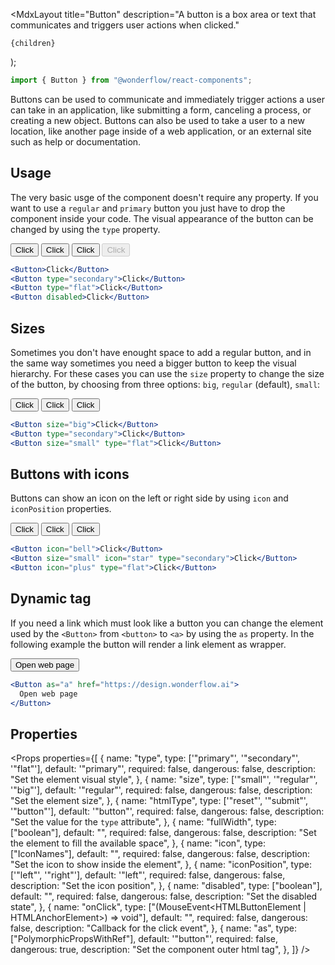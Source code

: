 
  <MdxLayout
    title="Button"
    description="A button is a box area or text that communicates and triggers user actions when clicked."
  >
    {children}
  </MdxLayout>
);

```js
import { Button } from "@wonderflow/react-components";
```

Buttons can be used to communicate and immediately trigger actions a user can take in an application, like submitting a form, canceling a process, or creating a new object. Buttons can also be used to take a user to a new location, like another page inside of a web application, or an external site such as help or documentation.

## Usage

The very basic usge of the component doesn't require any property. If you want to use a `regular` and `primary` button you just have to drop the component inside your code. The visual appearance of the button can be changed by using the `type` property.

<LiveArea direction="row">
  <Button>Click</Button>
  <Button type="secondary">Click</Button>
  <Button type="flat">Click</Button>
  <Button disabled>Click</Button>
</LiveArea>

```jsx
<Button>Click</Button>
<Button type="secondary">Click</Button>
<Button type="flat">Click</Button>
<Button disabled>Click</Button>
```

## Sizes

Sometimes you don't have enought space to add a regular button, and in the same way sometimes you need a bigger button to keep the visual hierarchy. For these cases you can use the `size` property to change the size of the button, by choosing from three options: `big`, `regular` (default), `small`:

<LiveArea direction="row">
  <Button size="big">Click</Button>
  <Button type="secondary">Click</Button>
  <Button size="small" type="flat">
    Click
  </Button>
</LiveArea>

```jsx
<Button size="big">Click</Button>
<Button type="secondary">Click</Button>
<Button size="small" type="flat">Click</Button>
```

## Buttons with icons

Buttons can show an icon on the left or right side by using `icon` and `iconPosition` properties.

<LiveArea direction="row">
  <Button icon="bell">Click</Button>
  <Button icon="star" type="secondary">
    Click
  </Button>
  <Button icon="plus" type="flat">
    Click
  </Button>
</LiveArea>

```jsx
<Button icon="bell">Click</Button>
<Button size="small" icon="star" type="secondary">Click</Button>
<Button icon="plus" type="flat">Click</Button>
```

## Dynamic tag

If you need a link which must look like a button you can change the element used by the `<Button>` from `<button>` to `<a>` by using the `as` property. In the following example the button will render a link element as wrapper.

<LiveArea direction="row">
  <Button as="a" href="https://design.wonderflow.ai">
    Open web page
  </Button>
</LiveArea>

```jsx
<Button as="a" href="https://design.wonderflow.ai">
  Open web page
</Button>
```

## Properties

<Props
  properties={[
    {
      name: "type",
      type: ['"primary"', '"secondary"', '"flat"'],
      default: '"primary"',
      required: false,
      dangerous: false,
      description: "Set the element visual style",
    },
    {
      name: "size",
      type: ['"small"', '"regular"', '"big"'],
      default: '"regular"',
      required: false,
      dangerous: false,
      description: "Set the element size",
    },
    {
      name: "htmlType",
      type: ['"reset"', '"submit"', '"button"'],
      default: '"button"',
      required: false,
      dangerous: false,
      description: "Set the value for the `type` attribute",
    },
    {
      name: "fullWidth",
      type: ["boolean"],
      default: "",
      required: false,
      dangerous: false,
      description: "Set the element to fill the available space",
    },
    {
      name: "icon",
      type: ["IconNames"],
      default: "",
      required: false,
      dangerous: false,
      description: "Set the icon to show inside the element",
    },
    {
      name: "iconPosition",
      type: ['"left"', '"right"'],
      default: '"left"',
      required: false,
      dangerous: false,
      description: "Set the icon position",
    },
    {
      name: "disabled",
      type: ["boolean"],
      default: "",
      required: false,
      dangerous: false,
      description: "Set the disabled state",
    },
    {
      name: "onClick",
      type: ["(MouseEvent<HTMLButtonElement | HTMLAnchorElement>) => void"],
      default: "",
      required: false,
      dangerous: false,
      description: "Callback for the click event",
    },
    {
      name: "as",
      type: ["PolymorphicPropsWithRef"],
      default: '"button"',
      required: false,
      dangerous: true,
      description: "Set the component outer html tag",
    },
  ]}
/>
